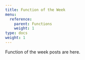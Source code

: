 ```yaml
---
title: Function of the Week
menu:
  reference:
    parent: Functions
    weight: 1
type: docs
weight: 1
---
```


Function of the week posts are here.